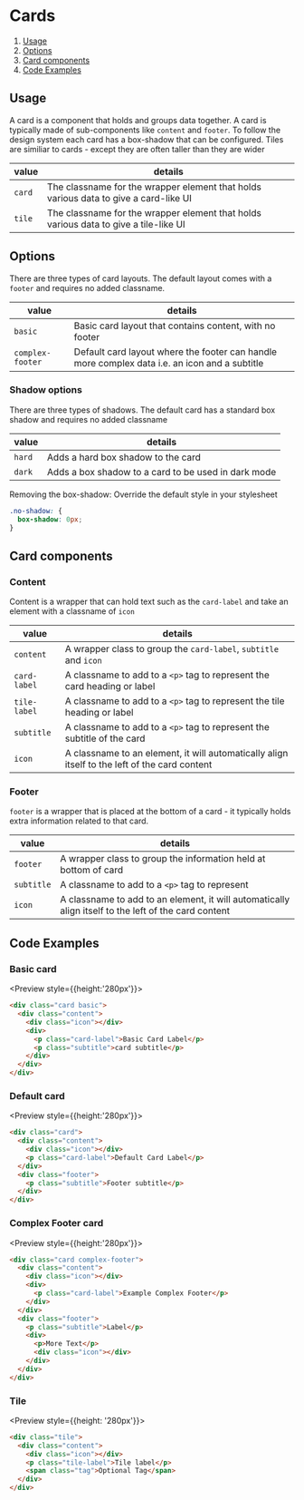 
# Cards

1. [Usage](#usage)
2. [Options](#options)
3. [Card components](#card-components)
4. [Code Examples](#code-examples)

## Usage

A card is a component that holds and groups data together. A card is typically made of sub-components like `content` and `footer`. To follow the design system each card has a box-shadow that can be configured.
Tiles are similiar to cards - except they are often taller than they are wider

| value  | details                                                                              |
| ------ | ------------------------------------------------------------------------------------ |
| `card` | The classname for the wrapper element that holds various data to give a card-like UI |
| `tile` | The classname for the wrapper element that holds various data to give a tile-like UI |

## Options

There are three types of card layouts. The default layout comes with a `footer` and requires no added classname.

| value            | details                                                                                       |
| ---------------- | --------------------------------------------------------------------------------------------- |
| `basic`          | Basic card layout that contains content, with no footer                                       |
| `complex-footer` | Default card layout where the footer can handle more complex data i.e. an icon and a subtitle |

### Shadow options

There are three types of shadows. The default card has a standard box shadow and requires no added classname

| value  | details                                             |
| ------ | --------------------------------------------------- |
| `hard` | Adds a hard box shadow to the card                  |
| `dark` | Adds a box shadow to a card to be used in dark mode |

Removing the box-shadow: Override the default style in your stylesheet

```css
.no-shadow: {
  box-shadow: 0px;
}
```

## Card components

### Content

Content is a wrapper that can hold text such as the `card-label` and take an element with a classname of `icon`

| value        | details                                                                                       |
| ------------ | --------------------------------------------------------------------------------------------- |
| `content`    | A wrapper class to group the `card-label`, `subtitle` and `icon`                              |
| `card-label` | A classname to add to a `<p>` tag to represent the card heading or label                      |
| `tile-label` | A classname to add to a `<p>` tag to represent the tile heading or label                      |
| `subtitle`   | A classname to add to a `<p>` tag to represent the subtitle of the card                       |
| `icon`       | A classname to an element, it will automatically align itself to the left of the card content |

### Footer

`footer` is a wrapper that is placed at the bottom of a card - it typically holds extra information related to that card.

| value      | details                                                                                              |
| ---------- | ---------------------------------------------------------------------------------------------------- |
| `footer`   | A wrapper class to group the information held at bottom of card                                      |
| `subtitle` | A classname to add to a `<p>` tag to represent                                                       |
| `icon`     | A classname to add to an element, it will automatically align itself to the left of the card content |

## Code Examples

### Basic card

<Preview style={{height:'280px'}}>
  <Story id="cards--basic-card" />
</Preview>

```html
<div class="card basic">
  <div class="content">
    <div class="icon"></div>
    <div>
      <p class="card-label">Basic Card Label</p>
      <p class="subtitle">card subtitle</p>
    </div>
  </div>
</div>
```

### Default card

<Preview style={{height:'280px'}}>
  <Story id="cards--card-with-footer" />
</Preview>

```html
<div class="card">
  <div class="content">
    <div class="icon"></div>
    <p class="card-label">Default Card Label</p>
  </div>
  <div class="footer">
    <p class="subtitle">Footer subtitle</p>
  </div>
</div>
```

### Complex Footer card

<Preview style={{height:'280px'}}>
  <Story id="cards--card-with-complex-footer" />
</Preview>

```html
<div class="card complex-footer">
  <div class="content">
    <div class="icon"></div>
    <div>
      <p class="card-label">Example Complex Footer</p>
    </div>
  </div>
  <div class="footer">
    <p class="subtitle">Label</p>
    <div>
      <p>More Text</p>
      <div class="icon"></div>
    </div>
  </div>
</div>
```

### Tile

<Preview style={{height: '280px'}}>
  <Story id="cards--tile"/>
</Preview>

```html
<div class="tile">
  <div class="content">
    <div class="icon"></div>
    <p class="tile-label">Tile label</p>
    <span class="tag">Optional Tag</span>
  </div>
</div>
```
